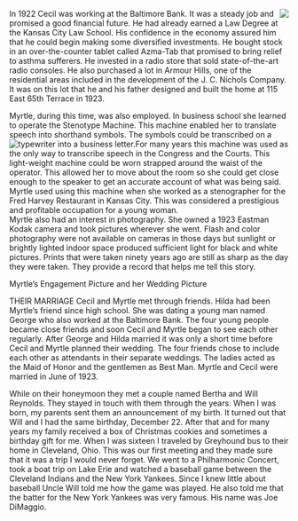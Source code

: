 
<BookPage title="Cecil and Myrtle">

<img src="/images/image44.jpg" style="float: right; max-width: 20ch;" />In 1922 Cecil was working at the Baltimore Bank.  It was a steady job and promised a good financial future.  He had already earned a Law Degree at the Kansas City Law School.  His confidence in the economy assured him that he could begin making some diversified investments.
He bought stock in an over-the-counter tablet called Azma-Tab that promised to bring relief to asthma sufferers.  He invested in a radio store that sold state-of-the-art radio consoles.  He also purchased a lot in Armour Hills, one of the residential areas 
included in the development of the J. C. Nichols Company.  It was on this lot that he and his father designed and built the home at 115 East 65th Terrace in 1923. 

Myrtle, during this time, was also employed. In business school she learned to operate the Stenotype Machine. This machine enabled her to translate speech into shorthand symbols. The symbols could be transcribed on a typewriter into a business letter.<img src="/images/image42.jpg" style="float: left" />For many years this machine was used as the only way to transcribe speech in the Congress and the Courts.  This light-weight machine could be worn strapped around the waist of the operator. This allowed her to move about the room so she could get close enough to the speaker to get an accurate account of what was being said.  Myrtle used using this machine when she worked as a stenographer for the Fred Harvey Restaurant in Kansas City.  This was considered a prestigious and profitable occupation for a young woman.  
Myrtle also had an interest in photography. She owned a 1923 Eastman Kodak camera and took pictures wherever  she went.    Flash and color photography were not available on cameras in those days but sunlight or brightly lighted indoor space produced sufficient light for black and white pictures. Prints that were taken ninety years ago are still as sharp as the day they were taken.  They provide a record that helps me tell this story. 

Myrtle’s Engagement Picture and her Wedding Picture

THEIR MARRIAGE
Cecil and Myrtle met through friends.   Hilda had been Myrtle’s friend since high school.  She was dating a young man named George who also worked at the Baltimore Bank.  The four young people became close friends and soon Cecil and Myrtle began to see each other regularly.  After George and Hilda married it was only a short time before Cecil and Myrtle planned their wedding.  The four  friends chose to include each other as attendants in their separate weddings.  The ladies acted as the Maid of Honor and the gentlemen as Best Man.    Myrtle and Cecil were married in June of 1923. 
	 
While on their honeymoon they met a couple named Bertha and Will Reynolds.  They stayed in touch with them through the years. When I was born, my parents sent them an announcement of my birth.  It turned out that Will and I had the same birthday, December 22.  After that and for many years my family received a box of Christmas cookies and sometimes a birthday gift for me.  When I was sixteen I traveled by Greyhound bus to their home in Cleveland, Ohio.  This was our first meeting and they made sure that it was a trip I would never forget.  We went to a Philharmonic Concert, took a boat trip on Lake Erie and watched a baseball game between the Cleveland Indians and the New York Yankees.  Since I knew little about baseball Uncle Will told me how the game was played. He also told me that the batter for the New York Yankees was very famous.  His name was Joe DiMaggio. 
</BookPage>
